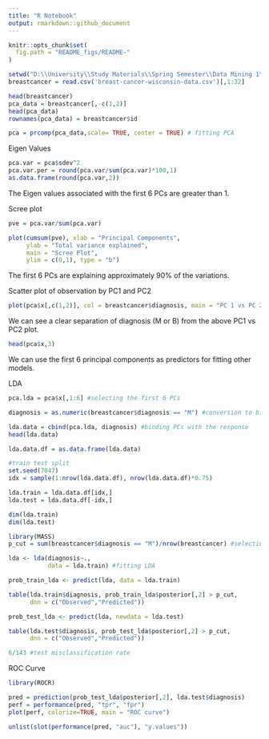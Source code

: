 ```yaml
---
title: "R Notebook"
output: rmarkdown::github_document
---
```


```r
knitr::opts_chunk$set(
  fig.path = "README_figs/README-"
)
```


```r
setwd("D:\\University\\Study Materials\\Spring Semester\\Data Mining 1\\Final Project")
breastcancer = read.csv('breast-cancer-wisconsin-data.csv')[,1:32]
```

```r
head(breastcancer)
pca_data = breastcancer[,-c(1,2)]
head(pca_data)
rownames(pca_data) = breastcancer$id
```


```r
pca = prcomp(pca_data,scale= TRUE, center = TRUE) # fitting PCA
```

Eigen Values
```r
pca.var = pca$sdev^2
pca.var.per = round(pca.var/sum(pca.var)*100,1)
as.data.frame(round(pca.var,2))
```
The Eigen values associated with the first 6 PCs are greater than 1.

Scree plot
```r
pve = pca.var/sum(pca.var)

plot(cumsum(pve), xlab = "Principal Components",
     ylab = "Total variance explained",
     main = "Scree Plot",
     ylim = c(0,1), type = "b")

```
The first 6 PCs are explaining approximately 90% of the variations.

Scatter plot of observation by PC1 and PC2
```r
plot(pca$x[,c(1,2)], col = breastcancer$diagnosis, main = "PC 1 vs PC 2")
```
We can see a clear separation of diagnosis (M or B) from the above PC1 vs PC2 plot.

```r
head(pca$x,3)
```
We can use the first 6 principal components as predictors for fitting other models.

LDA
```r
pca.lda = pca$x[,1:6] #selecting the first 6 PCs

diagnosis = as.numeric(breastcancer$diagnosis == "M") #conversion to binary

lda.data = cbind(pca.lda, diagnosis) #binding PCs with the response
head(lda.data)
```

```r
lda.data.df = as.data.frame(lda.data)

#train test split
set.seed(7047)
idx = sample(1:nrow(lda.data.df), nrow(lda.data.df)*0.75)

lda.train = lda.data.df[idx,]
lda.test = lda.data.df[-idx,]

dim(lda.train)
dim(lda.test)
```


```r
library(MASS)
p_cut = sum(breastcancer$diagnosis == "M")/nrow(breastcancer) #selecting P_cut the naive way

lda <- lda(diagnosis~., 
           data = lda.train) #fitting LDA

prob_train_lda <- predict(lda, data = lda.train) 

table(lda.train$diagnosis, prob_train_lda$posterior[,2] > p_cut, 
      dnn = c("Observed","Predicted"))

prob_test_lda <- predict(lda, newdata = lda.test)

table(lda.test$diagnosis, prob_test_lda$posterior[,2] > p_cut, 
      dnn = c("Observed","Predicted"))
```

```r
6/143 #test misclassification rate
```
ROC Curve
```r
library(ROCR)

pred = prediction(prob_test_lda$posterior[,2], lda.test$diagnosis)
perf = performance(pred, "tpr", "fpr")
plot(perf, colorize=TRUE, main = "ROC curve")

unlist(slot(performance(pred, "auc"), "y.values"))
```

